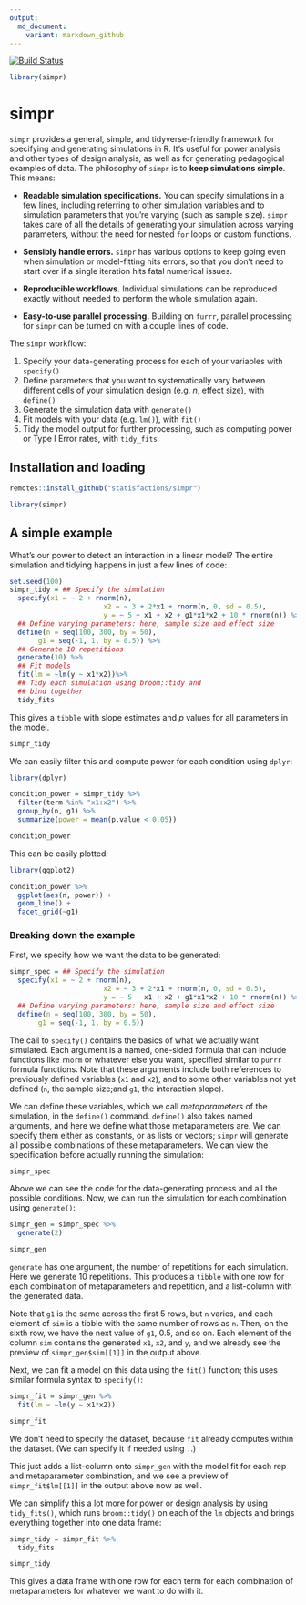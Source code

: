 ```yaml
---
output:
  md_document:
    variant: markdown_github
---
```


[![Build Status](https://travis-ci.com/statisfactions/simpr.svg?branch=master)](https://travis-ci.com/statisfactions/simpr)
```r
library(simpr)
```

# simpr

`simpr` provides a general, simple, and tidyverse-friendly framework for specifying and generating simulations in R. It's useful for power analysis and other types of design analysis, as well as for generating pedagogical examples of data. The philosophy of `simpr` is to **keep simulations simple**.  This means:

  - **Readable simulation specifications.** You can specify simulations in a few lines, including referring to other simulation variables and to simulation parameters that you're varying (such as sample size). `simpr` takes care of all the details of generating your simulation across varying parameters, without the need for nested `for` loops or custom functions.

  - **Sensibly handle errors.** `simpr` has various options to keep going even when simulation or model-fitting hits errors, so that you don't need to start over if a single iteration hits fatal numerical issues.
  
  - **Reproducible workflows.** Individual simulations can be reproduced exactly without needed to perform the whole simulation again.

  - **Easy-to-use parallel processing.** Building on `furrr`, parallel processing for `simpr` can be turned on with a couple lines of code.

The `simpr` workflow:

  1. Specify your data-generating process for each of your variables with `specify()`
  2. Define parameters that you want to systematically vary between different cells of your simulation design (e.g. *n*, effect size), with `define()`
  3. Generate the simulation data with `generate()`
  4. Fit models with your data (e.g. `lm()`), with `fit()`
  5. Tidy the model output for further processing, such as computing power or Type I Error rates, with `tidy_fits`
  
## Installation and loading

```r
remotes::install_github("statisfactions/simpr")

library(simpr)
```


## A simple example

What's our power to detect an interaction in a linear model?   The entire simulation and tidying happens in just a few lines of code:

```r
set.seed(100)
simpr_tidy = ## Specify the simulation
  specify(x1 = ~ 2 + rnorm(n),
                       x2 = ~ 3 + 2*x1 + rnorm(n, 0, sd = 0.5),
                       y = ~ 5 + x1 + x2 + g1*x1*x2 + 10 * rnorm(n)) %>%
  ## Define varying parameters: here, sample size and effect size
  define(n = seq(100, 300, by = 50),
       g1 = seq(-1, 1, by = 0.5)) %>% 
  ## Generate 10 repetitions
  generate(10) %>% 
  ## Fit models
  fit(lm = ~lm(y ~ x1*x2))%>% 
  ## Tidy each simulation using broom::tidy and
  ## bind together
  tidy_fits

```

This gives a `tibble` with slope estimates and *p* values for all parameters in the model.

```r
simpr_tidy
```

We can easily filter this and compute power for each condition using `dplyr`:

```r
library(dplyr)

condition_power = simpr_tidy %>%
  filter(term %in% "x1:x2") %>%
  group_by(n, g1) %>%
  summarize(power = mean(p.value < 0.05)) 

condition_power
```

This can be easily plotted:

```r
library(ggplot2)

condition_power %>% 
  ggplot(aes(n, power)) +
  geom_line() +
  facet_grid(~g1)
```

### Breaking down the example

First, we specify how we want the data to be generated:

```r
simpr_spec = ## Specify the simulation
  specify(x1 = ~ 2 + rnorm(n),
                       x2 = ~ 3 + 2*x1 + rnorm(n, 0, sd = 0.5),
                       y = ~ 5 + x1 + x2 + g1*x1*x2 + 10 * rnorm(n)) %>%
  ## Define varying parameters: here, sample size and effect size
  define(n = seq(100, 300, by = 50),
       g1 = seq(-1, 1, by = 0.5)) 
```

The call to `specify()` contains the basics of what we actually want simulated.  Each argument is a named, one-sided formula that can include functions like `rnorm` or whatever else you want, specified similar to `purrr` formula functions.  Note that these arguments include both references to previously defined variables (`x1` and `x2`), and to some other variables not yet defined (`n`, the sample size;and `g1`, the interaction slope).

We can define these variables, which we call *metaparameters* of the simulation, in the `define()` command.  `define()` also takes named arguments, and here we define what those metaparameters are.  We can specify them either as constants, or as lists or vectors; `simpr` will generate all possible combinations of these metaparameters.  We can view the specification before actually running the simulation:

```r
simpr_spec
```

Above we can see the code for the data-generating process and all the possible conditions.  Now, we can run the simulation for each combination using `generate()`:

```r
simpr_gen = simpr_spec %>% 
  generate(2)

simpr_gen
```

`generate` has one argument, the number of repetitions for each simulation.  Here we generate 10 repetitions. This produces a `tibble` with one row for each combination of metaparameters and repetition, and a list-column with the generated data.

Note that `g1` is the same across the first 5 rows, but `n` varies, and each element of `sim` is a tibble with the same number of rows as `n`. Then, on the sixth row, we have the next value of `g1`, 0.5, and so on. Each element of the column `sim` contains the generated `x1`, `x2`, and `y`, and we already see the preview of `simpr_gen$sim[[1]]` in the output above.

Next, we can fit a model on this data using the `fit()` function; this uses similar formula syntax to `specify()`:

```r
simpr_fit = simpr_gen %>% 
  fit(lm = ~lm(y ~ x1*x2))

simpr_fit
```

We don't need to specify the dataset, because `fit` already computes within the dataset. (We can specify it if needed using `.`.)

This just adds a list-column onto `simpr_gen` with the model fit for each rep and metaparameter combination, and we see a preview of `simpr_fit$lm[[1]]` in the output above now as well.

We can simplify this a lot more for power or design analysis by using `tidy_fits()`, which runs `broom::tidy()` on each of the `lm` objects and brings everything together into one data frame:

```r
simpr_tidy = simpr_fit %>% 
  tidy_fits

simpr_tidy
```

This gives a data frame with one row for each term for each combination of metaparameters for whatever we want to do with it.
